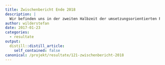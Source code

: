 ```yaml
---
title: Zwischenbericht Ende 2018
description: |
  Wir befinden uns in der zweiten Halbzeit der umsetzungsorientierten Projektphase 2. Bis Ende 2018 konnten bereits einige Projektziele übertroffen werden. Beispielsweise sind schon 315 von total 300 projektierten Klein- und Grossstrukturen umgesetzt worden! Doch es gilt noch andere Ziele zu erreichen und ohnehin ist das Potential vorhanden, mehr zu realisieren als geplant.  Überzeugen Sie sich selbst anhand der  Fakten und Impressionen und wagen sie mit uns den Ausblick auf das Jahr 2019. Download Zwischenbericht 2018  
author: wilderstefan
date: 2017-01-23
categories:
  - resultate
output:
  distill::distill_article:
    self_contained: false
canonical: /projekt/resultate/121-zwischenbericht-2018
---
```





<!--http://wieselundco.ch/projekt/resultate/121-zwischenbericht-2018-->
